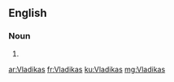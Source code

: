 ==English==

===Noun===
{{head|en|noun plural form}}

# {{plural of|Vladika|lang=en}}

[[ar:Vladikas]]
[[fr:Vladikas]]
[[ku:Vladikas]]
[[mg:Vladikas]]